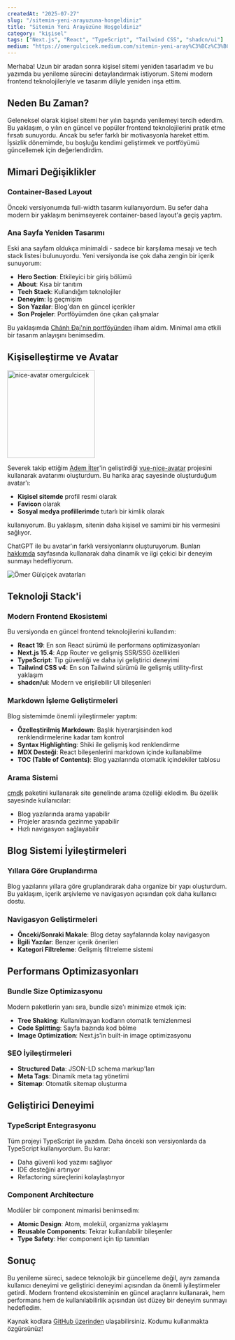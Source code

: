 ```yaml
---
createdAt: "2025-07-27"
slug: "/sitemin-yeni-arayuzuna-hosgeldiniz"
title: "Sitemin Yeni Arayüzüne Hoşgeldiniz"
category: "kişisel"
tags: ["Next.js", "React", "TypeScript", "Tailwind CSS", "shadcn/ui"]
medium: "https://omergulcicek.medium.com/sitemin-yeni-aray%C3%BCz%C3%BCne-ho%C5%9Fgeldiniz-126ce241ea47"
---
```


Merhaba! Uzun bir aradan sonra kişisel sitemi yeniden tasarladım ve bu yazımda bu yenileme sürecini detaylandırmak istiyorum. Sitemi modern frontend teknolojileriyle ve tasarım diliyle yeniden inşa ettim.

## Neden Bu Zaman?

Geleneksel olarak kişisel sitemi her yılın başında yenilemeyi tercih ederdim. Bu yaklaşım, o yılın en güncel ve popüler frontend teknolojilerini pratik etme fırsatı sunuyordu. Ancak bu sefer farklı bir motivasyonla hareket ettim. İşsizlik dönemimde, bu boşluğu kendimi geliştirmek ve portföyümü güncellemek için değerlendirdim.

## Mimari Değişiklikler

### Container-Based Layout

Önceki versiyonumda full-width tasarım kullanıyordum. Bu sefer daha modern bir yaklaşım benimseyerek container-based layout'a geçiş yaptım.

### Ana Sayfa Yeniden Tasarımı

Eski ana sayfam oldukça minimaldi - sadece bir karşılama mesajı ve tech stack listesi bulunuyordu. Yeni versiyonda ise çok daha zengin bir içerik sunuyorum:

- **Hero Section**: Etkileyici bir giriş bölümü
- **About**: Kısa bir tanıtım
- **Tech Stack**: Kullandığım teknolojiler
- **Deneyim**: İş geçmişim
- **Son Yazılar**: Blog'dan en güncel içerikler
- **Son Projeler**: Portföyümden öne çıkan çalışmalar

Bu yaklaşımda [Chánh Đại'nin portföyünden](https://chanhdai.com/?utm_source=omergulcicek) ilham aldım. Minimal ama etkili bir tasarım anlayışını benimsedim.

## Kişiselleştirme ve Avatar

<img src="/blog/2025-07-27/avatar.png" alt="nice-avatar omergulcicek" width="200"/>

Severek takip ettiğim [Adem İlter](https://ademilter.com/?utm_source=omergulcicek)'in geliştirdiği [vue-nice-avatar](https://github.com/ademilter/vue-nice-avatar) projesini kullanarak avatarımı oluşturdum. Bu harika araç sayesinde oluşturduğum avatar'ı:

- **Kişisel sitemde** profil resmi olarak
- **Favicon** olarak
- **Sosyal medya profillerimde** tutarlı bir kimlik olarak

kullanıyorum. Bu yaklaşım, sitenin daha kişisel ve samimi bir his vermesini sağlıyor.

ChatGPT ile bu avatar'ın farklı versiyonlarını oluşturuyorum. Bunları [hakkımda](/about#ilgi-alanlarim) sayfasında kullanarak daha dinamik ve ilgi çekici bir deneyim sunmayı hedefliyorum.

![Ömer Gülçiçek avatarları](/blog/2025-07-27/avatars.png)

## Teknoloji Stack'i

### Modern Frontend Ekosistemi

Bu versiyonda en güncel frontend teknolojilerini kullandım:

- **React 19**: En son React sürümü ile performans optimizasyonları
- **Next.js 15.4**: App Router ve gelişmiş SSR/SSG özellikleri
- **TypeScript**: Tip güvenliği ve daha iyi geliştirici deneyimi
- **Tailwind CSS v4**: En son Tailwind sürümü ile gelişmiş utility-first yaklaşım
- **shadcn/ui**: Modern ve erişilebilir UI bileşenleri

### Markdown İşleme Geliştirmeleri

Blog sistemimde önemli iyileştirmeler yaptım:

- **Özelleştirilmiş Markdown**: Başlık hiyerarşisinden kod renklendirmelerine kadar tam kontrol
- **Syntax Highlighting**: Shiki ile gelişmiş kod renklendirme
- **MDX Desteği**: React bileşenlerini markdown içinde kullanabilme
- **TOC (Table of Contents)**: Blog yazılarında otomatik içindekiler tablosu

### Arama Sistemi

[cmdk](https://cmdk.paco.me/) paketini kullanarak site genelinde arama özelliği ekledim. Bu özellik sayesinde kullanıcılar:

- Blog yazılarında arama yapabilir
- Projeler arasında gezinme yapabilir
- Hızlı navigasyon sağlayabilir

## Blog Sistemi İyileştirmeleri

### Yıllara Göre Gruplandırma

Blog yazılarını yıllara göre gruplandırarak daha organize bir yapı oluşturdum. Bu yaklaşım, içerik arşivleme ve navigasyon açısından çok daha kullanıcı dostu.

### Navigasyon Geliştirmeleri

- **Önceki/Sonraki Makale**: Blog detay sayfalarında kolay navigasyon
- **İlgili Yazılar**: Benzer içerik önerileri
- **Kategori Filtreleme**: Gelişmiş filtreleme sistemi

## Performans Optimizasyonları

### Bundle Size Optimizasyonu

Modern paketlerin yanı sıra, bundle size'ı minimize etmek için:

- **Tree Shaking**: Kullanılmayan kodların otomatik temizlenmesi
- **Code Splitting**: Sayfa bazında kod bölme
- **Image Optimization**: Next.js'in built-in image optimizasyonu

### SEO İyileştirmeleri

- **Structured Data**: JSON-LD schema markup'ları
- **Meta Tags**: Dinamik meta tag yönetimi
- **Sitemap**: Otomatik sitemap oluşturma

## Geliştirici Deneyimi

### TypeScript Entegrasyonu

Tüm projeyi TypeScript ile yazdım. Daha önceki son versiyonlarda da TypeScript kullanıyordum. Bu karar:

- Daha güvenli kod yazımı sağlıyor
- IDE desteğini artırıyor
- Refactoring süreçlerini kolaylaştırıyor

### Component Architecture

Modüler bir component mimarisi benimsedim:

- **Atomic Design**: Atom, molekül, organizma yaklaşımı
- **Reusable Components**: Tekrar kullanılabilir bileşenler
- **Type Safety**: Her component için tip tanımları

## Sonuç

Bu yenileme süreci, sadece teknolojik bir güncelleme değil, aynı zamanda kullanıcı deneyimi ve geliştirici deneyimi açısından da önemli iyileştirmeler getirdi. Modern frontend ekosisteminin en güncel araçlarını kullanarak, hem performans hem de kullanılabilirlik açısından üst düzey bir deneyim sunmayı hedefledim.

Kaynak kodlara [GitHub üzerinden](https://github.com/omergulcicek/omergulcicek.com) ulaşabilirsiniz. Kodumu kullanmakta özgürsünüz!